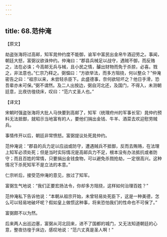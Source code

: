 ```yaml
---
---
---
```

title: 68.范仲淹
---



【原文】

劫盗张海将过高邮，知军晁仲约度不能御，谕军中富民出金帛牛酒迎劳之。事闻，朝廷大怒，富弼议欲诛仲约。仲淹曰：“郡县兵械足以战守，遇贼不御，而反赂之，法在必诛；今高邮无兵与械，且小民之情，醵出财物而免于杀掠，必喜。戮之，非法意也。”仁宗乃释之。弼愠曰：“方欲举法，而多方阻挠，何以整众？”仲淹密告之曰：“祖宗以来，未尝轻杀臣下。此盛德事，奈何欲轻坏之？他日手滑，恐吾辈亦未可保。”弼不谓然。及二人出按边，弼自河北还，及国门，不得入，未测朝廷意，比夜彷徨绕床，叹曰：“范六丈圣人也。”

【译文】

宋朝时强盗张海将大批人马快要到高邮了，知军（统理府州的军事长官）晁仲约预料无法抵御，就昭示当地富有的人，要他们捐出金钱、牛羊、酒菜去欢迎慰劳贼兵。

事情传开以后，朝廷非常愤怒。富弼提议处死晁仲约。

范仲淹说：“郡县的兵力足以应战或防守，遭遇贼兵不抵御，反而去贿赂，在法理上知军必须处死；但是当时实际情况是高邮兵力不足，根本没有办法抵抗或者防守；而且百姓的常情，只要捐出金钱食物，可以避免杀戮抢劫，一定很高兴。这种情况下杀死知军不是立法的本意。”

仁宗听后，接受范仲淹的意见，放过了知军。

富弼生气地说：“我们正要宏扬法令，你却多方阻挠，这样如何治理百姓？”

范仲淹私下告诉他说：“本朝从祖宗开始，未曾轻易处死臣下，这是一种美德，怎么可以轻易地破坏呢？假如皇上做惯这种事，将来恐怕我们的性命也不可保了。”

富弼颇不以为然。

后来两人出巡边塞，富弼从河北回来，进不了国都的城门，又无法知道朝廷的心意，整夜彷徨于床边，感叹地说：“范六丈真是圣人啊！”
